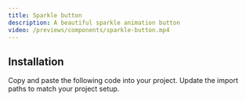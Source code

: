 ---
title: Sparkle button
description: A beautiful sparkle animation button
video: /previews/components/sparkle-button.mp4
---

<ComponentPreview name="demos/components/animations/sparkle-button" />

## Installation

<Steps>
  <Step>Copy and paste the following code into your project.</Step>
  <ComponentSource name="components/animations/sparkle-button" />
  <Step>Update the import paths to match your project setup.</Step>
</Steps>
